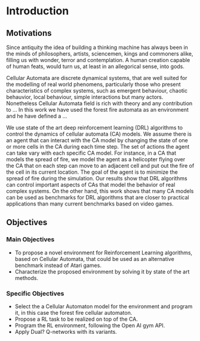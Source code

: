 # Introduction

## Motivations

Since antiquity the idea of building a thinking machine has always been in the minds of philosophers, artists, sciencemen, kings and commoners alike, filling us with wonder, terror and contemplation.  A human creation capable of human feats, would turn us, at least in an allegorical sense, into gods.


Cellular Automata are discrete dynamical systems, that are well suited for the modelling of real world phenomens, particularly those who present characteristics of complex systems, such as emergent behaviour, chaotic behauvior, local behaviour, simple interactions but many actors.
Nonetheless Cellular Automata field is rich with theory and any contribution to ...
In this work we have used the forest fire automata as an environment and he have defined a ...

We use state of the art deep reinforcement learning (DRL) algorithms to control the dynamics of
cellular automata (CA) models. We assume there is an agent that can interact with the CA model by
changing the state of one or more cells in the CA during each time step. The set of actions the agent
can take vary with each specific CA model. For instance, in a CA that models the spread of fire, we
model the agent as a helicopter flying over the CA that on each step can move to an adjacent cell and
put out the fire of the cell in its current location. The goal of the agent is to minimize the spread of
fire during the simulation. Our results show that DRL algorithms can control important aspects of
CAs that model the behavior of real complex systems. On the other hand, this work shows that many
CA models can be used as benchmarks for DRL algorithms that are closer to practical applications
than many current benchmarks based on video games.

## Objectives

### Main Objectives

+ To propose a novel environment for Reinforcement Learning algorithms, based on Cellular Automata, that could be used as an alternative benchmark instead of Atari games.
+ Characterize the proposed environment by solving it by state of the art methods.

### Specific Objectives

+ Select the a Cellular Automaton model for the environment and program it, in this case the forest fire cellular automaton.
+ Propose a RL task to be realized on top of the CA.
+ Program the RL environment, following the Open AI gym API.
+ Apply Dual? Q-networks with its variants.

